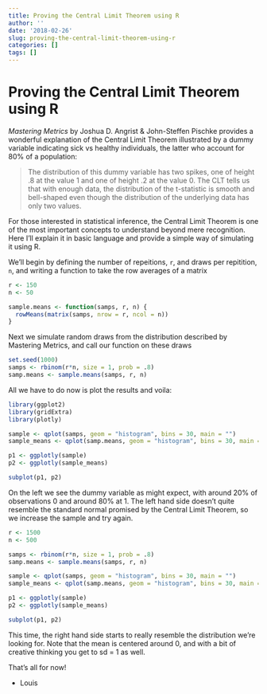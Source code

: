 ```yaml
---
title: Proving the Central Limit Theorem using R
author: ''
date: '2018-02-26'
slug: proving-the-central-limit-theorem-using-r
categories: []
tags: []
---
```


# Proving the Central Limit Theorem using R

*Mastering Metrics* by Joshua D. Angrist & John-Steffen Pischke provides a wonderful explanation of the Central Limit Theorem illustrated by a dummy variable indicating sick vs healthy individuals, the latter who account for 80% of a population:


> The distribution of this dummy variable has two spikes, one of height .8 at the value 1 and one of height .2 at the value 0. The CLT tells us that with enough data, the distribution of the t-statistic is smooth and bell-shaped even though the distribution of the underlying data has only two values.


For those interested in statistical inference, the Central Limit Theorem is one of the most important concepts to understand beyond mere recognition. Here I'll explain it in basic language and provide a simple way of simulating it using R.


We'll begin by defining the number of repeitions, `r`, and draws per repitition, `n`, and writing a function to take the row averages of a matrix

```r
r <- 150
n <- 50

sample.means <- function(samps, r, n) {
  rowMeans(matrix(samps, nrow = r, ncol = n))
}
```


Next we simulate random draws from the distribution described by Mastering Metrics, and call our function on these draws
```r
set.seed(1000)
samps <- rbinom(r*n, size = 1, prob = .8)
samp.means <- sample.means(samps, r, n)
```


All we have to do now is plot the results and voila:
```r
library(ggplot2)
library(gridExtra)
library(plotly)

sample <- qplot(samps, geom = "histogram", bins = 30, main = "")
sample_means <- qplot(samp.means, geom = "histogram", bins = 30, main = "")

p1 <- ggplotly(sample)
p2 <- ggplotly(sample_means)

subplot(p1, p2)

```


On the left we see the dummy variable as might expect, with around 20% of observations 0 and around 80% at 1. The left hand side doesn't quite resemble the standard normal promised by the Central Limit Theorem, so we increase the sample and try again.

```r
r <- 1500
n <- 500

samps <- rbinom(r*n, size = 1, prob = .8)
samp.means <- sample.means(samps, r, n)

sample <- qplot(samps, geom = "histogram", bins = 30, main = "")
sample_means <- qplot(samp.means, geom = "histogram", bins = 30, main = "")

p1 <- ggplotly(sample)
p2 <- ggplotly(sample_means)

subplot(p1, p2)
```


This time, the right hand side starts to really resemble the distribution we're looking for. Note that the mean is centered around 0, and with a bit of creative thinking you get to sd = 1 as well.

That's all for now!

- Louis